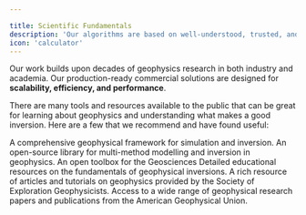 ```yaml
---

title: Scientific Fundamentals
description: 'Our algorithms are based on well-understood, trusted, and tested scientific principles'
icon: 'calculator'
---
```


Our work builds upon decades of geophysics research in both industry and academia. Our production-ready commercial solutions are designed for **scalability, efficiency, and performance**.

There are many tools and resources available to the public that can be great for learning about geophysics and understanding what makes a good inversion. Here are a few that we recommend and have found useful:

<CardGroup cols={3}>
  <Card title="SimPEG" icon="square-1" href="https://simpeg.xyz">
    A comprehensive geophysical framework for simulation and inversion.
  </Card>
  <Card title="PyGIMLi" icon="square-2" href="https://www.pygimli.org">
    An open-source library for multi-method modelling and inversion in geophysics.
  </Card>
  <Card title="Fatiando a Terra" icon="square-3" href="https://www.fatiando.org">
    An open toolbox for the Geosciences
  </Card>
  <Card title="UBC Fundamentals of Inversions" icon="square-4" href="https://giftoolscookbook.readthedocs.io/en/latest/content/fundamentals/index.html">
    Detailed educational resources on the fundamentals of geophysical inversions.
  </Card>
  <Card title="SEG Wiki" icon="square-5" href="https://wiki.seg.org/wiki/Main_Page">
    A rich resource of articles and tutorials on geophysics provided by the Society of Exploration Geophysicists.
  </Card>
  <Card title="AGU Publications" icon="square-6" href="https://publications.agu.org">
    Access to a wide range of geophysical research papers and publications from the American Geophysical Union.
  </Card>
</CardGroup>